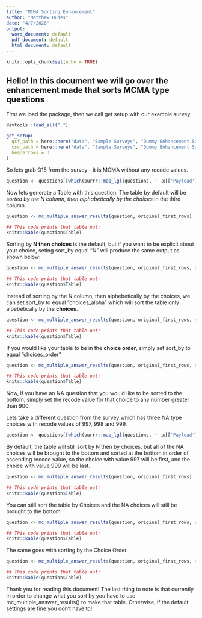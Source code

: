 ```yaml
---
title: "MCMA Sorting Enhancement"
author: "Matthew Hudes"
date: "4/7/2020"
output:
  word_document: default
  pdf_document: default
  html_document: default
---
```


```r
knitr::opts_chunk$set(echo = TRUE)
```

## Hello! In this document we will go over the enhancement made that sorts MCMA type questions

First we load the package, then we call get setup with our example survey.

``` r

devtools::load_all(".")

get_setup(
  qsf_path = here::here("data", "Sample Surveys", "Dummy Enhancement Sample Survey", "Dummy_Enhancement_Sample_Survey.qsf"),
  csv_path = here::here("data", "Sample Surveys", "Dummy Enhancement Sample Survey", "Dummy_Enhancement_Sample_Survey.csv"),
  headerrows = 3
)

```

So lets grab Q15 from the survey - it is MCMA without any recode values.

```r
question <- questions[[which(purrr::map_lgl(questions, ~ .x[['Payload']][['DataExportTag']]=="Q15"))]]
```

Now lets generate a Table with this question. The table by default will be *sorted by the N column, then alphabetically by the choices* in the third column.

```r
question <- mc_multiple_answer_results(question, original_first_rows)

## This code prints that table out:
knitr::kable(question$Table)

```


Sorting by **N then choices** is the default, but if you want to be explicit about your choice, seting sort_by equal "N" will produce the same output as shown below:

```r
question <- mc_multiple_answer_results(question, original_first_rows, sort_by = "N")

## This code prints that table out:
knitr::kable(question$Table)

```



Instead of sorting by the N column, then alphebetically by the choices, we can set sort_by to equal "choices_alpha" which will sort the table only alpebetically by the **choices**.

```r
question <- mc_multiple_answer_results(question, original_first_rows, sort_by = "choices_alpha")

## This code prints that table out:
knitr::kable(question$Table)

```



If you would like your table to be in the **choice order**, simply set sort_by to equal "choices_order"

```r
question <- mc_multiple_answer_results(question, original_first_rows, sort_by = "choices_order")

## This code prints that table out:
knitr::kable(question$Table)

```




Now, if you have an NA question that you would like to be sorted to the bottom, simply set the recode value for that choice to any number greater than 900.


Lets take a different question from the survey which has three NA type choices with recode values of 997, 998 and 999.

```r
question <- questions[[which(purrr::map_lgl(questions, ~ .x[['Payload']][['DataExportTag']]=="Q13"))]]
```


By default, the table will still sort by N then by choices, but all of the NA choices will be brought to the bottom and sorted at the bottom in order of ascending recode value, so the choice with value 997 will be first, and the choice with value 999 will be last.

```r
question <- mc_multiple_answer_results(question, original_first_rows)

## This code prints that table out:
knitr::kable(question$Table)

```


You can still sort the table by Choices and the NA choices will still be brought to the bottom.

```r
question <- mc_multiple_answer_results(question, original_first_rows, sort_by = "choices_alpha")

## This code prints that table out:
knitr::kable(question$Table)

```


The same goes with sorting by the Choice Order.

```r
question <- mc_multiple_answer_results(question, original_first_rows, sort_by = "choices_order")

## This code prints that table out:
knitr::kable(question$Table)

```


Thank you for reading this document! The last thing to note is that currently in order to change what you sort by you have to use mc_multiple_answer_results() to make that table. Otherwise, if the default settings are fine you don't have to!